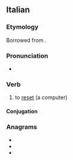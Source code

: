 ==Italian==

===Etymology===
Borrowed from {{bor|it|en|reset}}.

===Pronunciation===
* {{it-IPA}}

===Verb===
{{it-verb}}

# {{lb|it|transitive|computing}} to [[reset]] (a computer)
#: {{syn|it|azzerare}}

====Conjugation====
{{it-conj-are|resett|avere}}

===Anagrams===
* {{l|it|asterrete}}
* {{l|it|resetterà}}
* {{l|it|tarereste}}